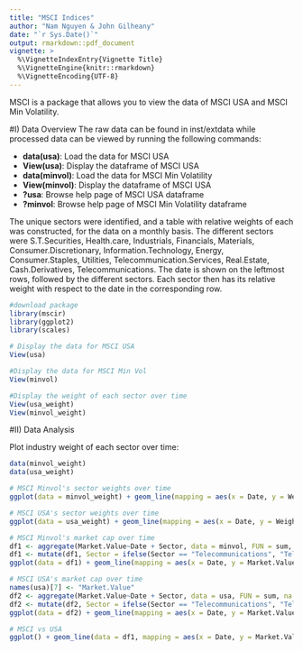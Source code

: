 ```yaml
---
title: "MSCI Indices"
author: "Nam Nguyen & John Gilheany"
date: "`r Sys.Date()`"
output: rmarkdown::pdf_document
vignette: >
  %\VignetteIndexEntry{Vignette Title}
  %\VignetteEngine{knitr::rmarkdown}
  %\VignetteEncoding{UTF-8}
---
```


MSCI is a package that allows you to view the data of MSCI USA and MSCI Min Volatility.

#I) Data Overview
The raw data can be found in inst/extdata while processed data can be viewed by running the following commands:

 * __data(usa)__: Load the data for MSCI USA
 * __View(usa)__: Display the dataframe of MSCI USA
 * __data(minvol)__: Load the data for MSCI Min Volatility
 * __View(minvol)__: Display the dataframe of MSCI USA
 * __?usa__: Browse help page of MSCI USA dataframe
 * __?minvol__: Browse help page of MSCI Min Volatility dataframe

The unique sectors were identified, and a table with relative weights of each was constructed, for the data on a monthly basis. The different sectors were S.T.Securities, Health.care, Industrials, Financials, Materials, Consumer.Discretionary, Information.Technology, Energy, Consumer.Staples, Utilities, Telecommunication.Services, Real.Estate, Cash.Derivatives, Telecommunications. The date is shown on the leftmost rows, followed by the different sectors. Each sector then has its relative weight with respect to the date in the corresponding row.

```r
#download package
library(mscir)
library(ggplot2)
library(scales)

# Display the data for MSCI USA
View(usa) 

#Display the data for MSCI Min Vol
View(minvol) 

#Display the weight of each sector over time
View(usa_weight)
View(minvol_weight)
```

#II) Data Analysis

Plot industry weight of each sector over time:

```r
data(minvol_weight)
data(usa_weight)

# MSCI Minvol's sector weights over time
ggplot(data = minvol_weight) + geom_line(mapping = aes(x = Date, y = Weight)) + scale_x_date(labels = date_format("%m-%Y"), date_breaks = "3 years") +  facet_wrap(~ Sector, nrow = 4)

# MSCI USA's sector weights over time
ggplot(data = usa_weight) + geom_line(mapping = aes(x = Date, y = Weight)) + scale_x_date(labels = date_format("%m-%Y"), date_breaks = "3 years") +  facet_wrap(~ Sector, nrow = 4)

# MSCI Minvol's market cap over time
df1 <- aggregate(Market.Value~Date + Sector, data = minvol, FUN = sum, na.action = na.omit)
df1 <- mutate(df1, Sector = ifelse(Sector == "Telecommunications", "Telecommunication Services", Sector))
ggplot(data = df1) + geom_line(mapping = aes(x = Date, y = Market.Value)) + scale_x_date(labels = date_format("%m-%Y"), date_breaks = "3 years") +  facet_wrap(~ Sector, nrow = 4)

# MSCI USA's market cap over time
names(usa)[7] <- "Market.Value"
df2 <- aggregate(Market.Value~Date + Sector, data = usa, FUN = sum, na.action = na.omit)
df2 <- mutate(df2, Sector = ifelse(Sector == "Telecommunications", "Telecommunication Services", Sector))
ggplot(data = df2) + geom_line(mapping = aes(x = Date, y = Market.Value)) + scale_x_date(labels = date_format("%m-%Y"), date_breaks = "3 years") +  facet_wrap(~ Sector, nrow = 4)

# MSCI vs USA
ggplot() + geom_line(data = df1, mapping = aes(x = Date, y = Market.Value, color = "red")) +  geom_line(data = df2, mapping = aes(x = Date, y = Market.Value, color = "blue")) + scale_x_date(labels = date_format("%m-%Y"), date_breaks = "3 years") + facet_wrap(~ Sector, nrow = 4)
```





